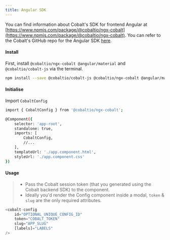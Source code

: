 ```yaml
---
title: Angular SDK
---
```


You can find information about Cobalt's SDK for frontend Angular at [https://www.npmjs.com/package/@cobaltio/ngx-cobalt](https://www.npmjs.com/package/@cobaltio/ngx-cobalt).
<Tip>
You can refer to the Cobalt's GitHub repo for the Angular SDK [here](https://github.com/gocobalt/angular-cobalt-js).
</Tip>
#### Install

First, install `@cobaltio/ngx-cobalt @angular/material` and `@cobaltio/cobalt-js` via the terminal.

```bash
npm install --save @cobaltio/cobalt-js @cobaltio/ngx-cobalt @angular/material
```

#### Initialise

Import `CobaltConfig`

```bash
import { CobaltConfig } from '@cobaltio/ngx-cobalt';

@Component({
    selector: 'app-root',
    standalone: true,
    imports: [
        CobaltConfig,
        //...
    ],
    templateUrl: './app.component.html',
    styleUrl: './app.component.css'
})
```

#### Usage

> * Pass the Cobalt session token (that you generated using the Cobalt backend SDK) to the component.
> * Ideally you'd render the Config component inside a modal, `token` & `slug` are the only required attributes.

```JavaScript
<cobalt-config
    id="OPTIONAL_UNIQUE_CONFIG_ID"
    token="COBALT_TOKEN"
    slug="APP_SLUG"
    [labels]="LABELS"
/>
```
